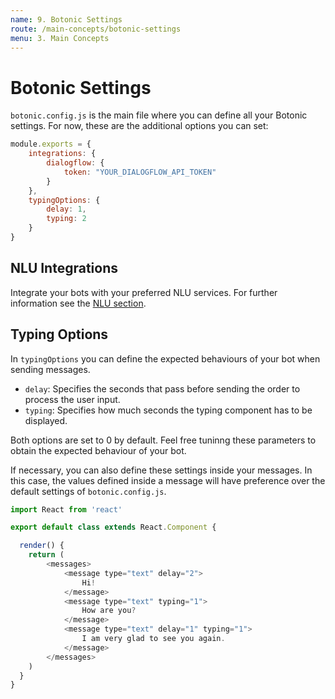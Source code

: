 ```yaml
---
name: 9. Botonic Settings
route: /main-concepts/botonic-settings
menu: 3. Main Concepts
---
```


# **Botonic Settings**

`botonic.config.js` is the main file where you can define all your Botonic settings. For now, these are the additional options you can set:

```javascript
module.exports = {
    integrations: {
        dialogflow: {
            token: "YOUR_DIALOGFLOW_API_TOKEN"
        }
    },
    typingOptions: { 
    	delay: 1,
    	typing: 2 
    }
}
```

## NLU Integrations
Integrate your bots with your preferred NLU services. For further information see the [NLU section](/main-concepts/nlu).

## Typing Options
In `typingOptions` you can define the expected behaviours of your bot when sending messages.
  * `delay`: Specifies the seconds that pass before sending the order to process the user input.
  * `typing`: Specifies how much seconds the typing component has to be displayed.

Both options are set to 0 by default. Feel free tuninng these parameters to obtain the expected behaviour of your bot.
  
  If necessary, you can also define these settings inside your messages. In this case, the values defined inside a message will have preference over the default settings of `botonic.config.js`.

```javascript
import React from 'react'

export default class extends React.Component {

  render() {
    return (
        <messages>
            <message type="text" delay="2">
                Hi!
            </message>
            <message type="text" typing="1">
                How are you?
            </message>
            <message type="text" delay="1" typing="1">
                I am very glad to see you again.
            </message>
        </messages>
    )
  }
}
```

